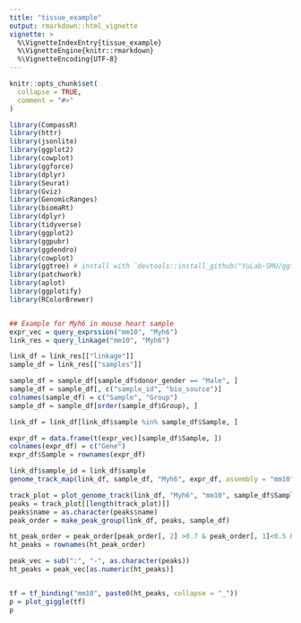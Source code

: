 ```yaml
---
title: "tissue_example"
output: rmarkdown::html_vignette
vignette: >
  %\VignetteIndexEntry{tissue_example}
  %\VignetteEngine{knitr::rmarkdown}
  %\VignetteEncoding{UTF-8}
---
```


```r
knitr::opts_chunk$set(
  collapse = TRUE,
  comment = "#>"
)
```

```r
library(CompassR)
library(httr)
library(jsonlite)
library(ggplot2)
library(cowplot)
library(ggforce)
library(dplyr)
library(Seurat)
library(Gviz)
library(GenomicRanges)
library(biomaRt)
library(dplyr)
library(tidyverse)
library(ggplot2)
library(ggpubr)
library(ggdendro)
library(cowplot)
library(ggtree) # install with `devtools::install_github("YuLab-SMU/ggtree")` as you need a version newer than what bioconductor serves
library(patchwork)
library(aplot)
library(ggplotify)
library(RColorBrewer)


## Example for Myh6 in mouse heart sample
expr_vec = query_exprssion("mm10", "Myh6")
link_res = query_linkage("mm10", "Myh6")

link_df = link_res[["linkage"]]
sample_df = link_res[["samples"]]

sample_df = sample_df[sample_df$donor_gender == "Male", ]
sample_df = sample_df[, c("sample_id", "bio_source")]
colnames(sample_df) = c("Sample", "Group")
sample_df = sample_df[order(sample_df$Group), ]

link_df = link_df[link_df$sample %in% sample_df$Sample, ]
```

```r
expr_df = data.frame(t(expr_vec)[sample_df$Sample, ])
colnames(expr_df) = c("Gene")
expr_df$Sample = rownames(expr_df)
```

```r
link_df$sample_id = link_df$sample
genome_track_map(link_df, sample_df, "Myh6", expr_df, assembly = "mm10", legend.position="left", t = -20, b = 20)
```
```r
track_plot = plot_genome_track(link_df, "Myh6", "mm10", sample_df$Sample)
peaks = track_plot[[length(track_plot)]]
peaks$name = as.character(peaks$name)
peak_order = make_peak_group(link_df, peaks, sample_df)

ht_peak_order = peak_order[peak_order[, 2] >0.7 & peak_order[, 1]<0.5 & peak_order[, 3]<0.5 & peak_order[, 4]<0.5, ]
ht_peaks = rownames(ht_peak_order)

peak_vec = sub(":", "-", as.character(peaks))
ht_peaks = peak_vec[as.numeric(ht_peaks)]


tf = tf_binding("mm10", paste0(ht_peaks, collapse = "_"))
p = plot_giggle(tf)
p
```


